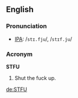 ==English==
===Pronunciation===
*[[IPA]]: /<tt style="font-family:Code2000,Arial Unicode MS,Lucida Sans Unicode;">stɪ.fju</tt>/, /<tt style="font-family:Code2000,Arial Unicode MS,Lucida Sans Unicode;">stɪf.ju</tt>/
===Acronym===
'''STFU'''
# Shut the fuck up.

[[de:STFU]]